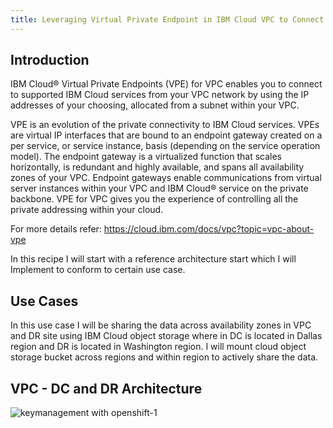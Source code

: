 ```yaml
---
title: Leveraging Virtual Private Endpoint in IBM Cloud VPC to Connect IBM Cloud Object Storage
---
```



<PageDescription>


</PageDescription>

## Introduction
IBM Cloud® Virtual Private Endpoints (VPE) for VPC enables you to connect to supported IBM Cloud services from your VPC network by using the IP addresses of your choosing, allocated from a subnet within your VPC.

VPE is an evolution of the private connectivity to IBM Cloud services. VPEs are virtual IP interfaces that are bound to an endpoint gateway created on a per service, or service instance, basis (depending on the service operation model). The endpoint gateway is a virtualized function that scales horizontally, is redundant and highly available, and spans all availability zones of your VPC. Endpoint gateways enable communications from virtual server instances within your VPC and IBM Cloud® service on the private backbone. VPE for VPC gives you the experience of controlling all the private addressing within your cloud.

For more details refer: https://cloud.ibm.com/docs/vpc?topic=vpc-about-vpe

In this recipe I will start with a reference architecture start which I will Implement to conform to certain use case.

## Use Cases
In this use case I will be sharing the data across availability zones in VPC and DR site using IBM Cloud object storage where in DC is located in Dallas region and DR is located in Washington region. I will mount cloud object storage bucket across regions and within region to actively share the data.

## VPC - DC and DR Architecture
![keymanagement with openshift-1](images/Arch_Plain.jpg)

